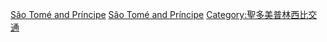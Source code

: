 [[Category:各國機場|São Tomé and Príncipe]]
[[Category:非洲各國機場|São Tomé and Príncipe]]
[[Category:聖多美普林西比交通|Category:聖多美普林西比交通]]